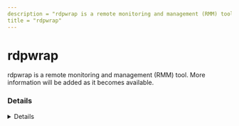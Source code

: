 ```yaml
---
description = "rdpwrap is a remote monitoring and management (RMM) tool. More information will be added as it becomes available."
title = "rdpwrap"
---
```




# rdpwrap

rdpwrap is a remote monitoring and management (RMM) tool. More information will be added as it becomes available.

### Details
<Details author={""}
         category={""}
         created={""}
         website={""}
         lastModified={"2024-02-09"}
         privileges={""}
         free={ false }
         verification={ false }
/>

#### Installation Paths
<Card code={ ["RDPWInst.exe", "RDPCheck.exe", "RDPConf.exe"] }/>





### Forensic Artifacts




#### Network Artifacts
<EuiSpacer size="xl"/>
<NetworkArtifactsTable data={ [{"Description": "Known remote domains", "Domains": ["user_managed", "github.com/stascorp/rdpwrap"], "Ports": []}] }/>




### Detections
- Detects potential network activity of rdpwrap RMM tool
  - [Sigma Rule](https://github.com/magicsword-io/LOLRMM/blob/main/detections/sigma/rdpwrap_network_sigma.yml)
- Detects potential processes activity of rdpwrap RMM tool
  - [Sigma Rule](https://github.com/magicsword-io/LOLRMM/blob/main/detections/sigma/rdpwrap_processes_sigma.yml)

### References
- [github.com/stascorp/rdpwrap](github.com/stascorp/rdpwrap)


